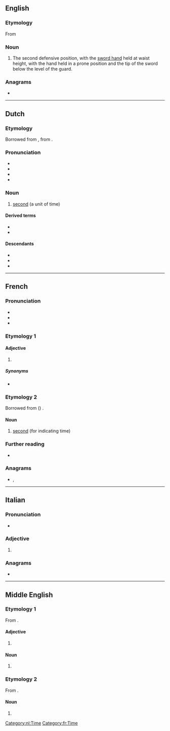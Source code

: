 {{also|secondé}}
==English==

===Etymology===
From {{etyl|fr|en}}

===Noun===
{{en-noun}}

# {{lb|en|fencing}} The second defensive position, with the [[sword hand]] held at waist height, with the hand held in a prone position and the tip of the sword below the level of the guard.

===Anagrams===
* {{anagrams|en|a=cdeenos|Cedenos|encodes}}

----

==Dutch==

===Etymology===
Borrowed from {{bor|nl|fr|seconde}}, from {{der|nl|la|secunda}}.

===Pronunciation===
* {{IPA|nl|/ˌsɛˈkɔn.də/}}
* {{audio|nl|Nl-seconde.ogg|audio}}
* {{hyphenation|nl|se|con|de}}
* {{rhymes|nl|ɔndə}}

===Noun===
{{nl-noun|f|-en|pl2=-s|secondje|dim2=secondetje}}

# [[second]] (a unit of time)

====Derived terms====
* {{l|nl|milliseconde}}
* {{l|nl|secondewijzer}}

====Descendants====
* {{desc|af|sekonde}}
* {{desc|id|sekon|bor=1}}
* {{desc|fy|sekonde|bor=1}}

[[Category:nl:Time]]

----

==French==

===Pronunciation===
* {{fr-IPA|segonde}}
* {{audio|fr|Fr-seconde.ogg|audio}}
* {{audio|fr|Fr-Paris--seconde.ogg|Audio (Paris)}}

===Etymology 1===

====Adjective====
{{head|fr|adjective form}}

# {{feminine singular of|fr|second}}

=====Synonyms=====
* {{l|fr|deuxième}}

===Etymology 2===
Borrowed from {{bor|fr|la|-}} ({{m|la|minuta}}) {{m|la|secunda}}.

====Noun====
{{fr-noun|f}}

# [[second]] (for indicating time)

===Further reading===
* {{R:TLFi}}

===Anagrams===
* {{l|fr|encodes}}, {{l|fr|encodés}}

[[Category:fr:Time]]

----

==Italian==

===Pronunciation===
* {{rhymes|it|onde}}

===Adjective===
{{head|it|adjective form|g=f-p}}

# {{feminine plural of|it|secondo}}

===Anagrams===
* {{l|it|escendo}}

----

==Middle English==

===Etymology 1===
From {{bor|enm|fro|second}}.

====Adjective====
{{enm-adj}}

# {{alt form|enm|secunde|t=after the first|id=after the first}}

====Noun====
{{head|enm|noun}}

# {{alt form|enm|secunde|t=after the first|id=after the first}}

===Etymology 2===
From {{bor|enm|fro|seconde}}.

====Noun====
{{head|enm|noun}}

# {{alt form|enm|secunde|t=sixtieth part of a minute|id=sixtieth}}